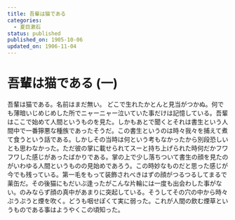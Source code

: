```yaml
---
title: 吾輩は猫である
categories:
  - 夏目漱石
status: published
published_on: 1905-10-06
updated_on: 1906-11-04
---
```


# 吾輩は猫である (一)

吾輩は猫である。名前はまだ無い。
どこで生れたかとんと見当がつかぬ。何でも薄暗いじめじめした所でニャーニャー泣いていた事だけは記憶している。吾輩はここで始めて人間というものを見た。しかもあとで聞くとそれは書生という人間中で一番獰悪な種族であったそうだ。この書生というのは時々我々を捕えて煮て食うという話である。しかしその当時は何という考もなかったから別段恐しいとも思わなかった。ただ彼の掌に載せられてスーと持ち上げられた時何だかフワフワした感じがあったばかりである。掌の上で少し落ちついて書生の顔を見たのがいわゆる人間というものの見始めであろう。この時妙なものだと思った感じが今でも残っている。第一毛をもって装飾されべきはずの顔がつるつるしてまるで薬缶だ。その後猫にもだいぶ逢ったがこんな片輪には一度も出会わした事がない。のみならず顔の真中があまりに突起している。そうしてその穴の中から時々ぷうぷうと煙を吹く。どうも咽せぽくて実に弱った。これが人間の飲む煙草というものである事はようやくこの頃知った。